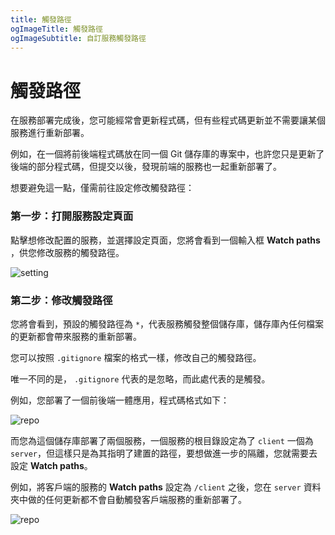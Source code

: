 ```yaml
---
title: 觸發路徑
ogImageTitle: 觸發路徑
ogImageSubtitle: 自訂服務觸發路徑
---
```


# 觸發路徑

在服務部署完成後，您可能經常會更新程式碼，但有些程式碼更新並不需要讓某個服務進行重新部署。

例如，在一個將前後端程式碼放在同一個 Git 儲存庫的專案中，也許您只是更新了後端的部分程式碼，但提交以後，發現前端的服務也一起重新部署了。

想要避免這一點，僅需前往設定修改觸發路徑：

### 第一步：打開服務設定頁面

點擊想修改配置的服務，並選擇設定頁面，您將會看到一個輸入框 **Watch paths** ，供您修改服務的觸發路徑。

![setting](/deploy/watch-path/setting.png)

### 第二步：修改觸發路徑

您將會看到，預設的觸發路徑為 `*`，代表服務觸發整個儲存庫，儲存庫內任何檔案的更新都會帶來服務的重新部署。

您可以按照 `.gitignore` 檔案的格式一樣，修改自己的觸發路徑。

唯一不同的是， `.gitignore` 代表的是忽略，而此處代表的是觸發。

例如，您部署了一個前後端一體應用，程式碼格式如下：

![repo](/deploy/watch-path/repo.png)

而您為這個儲存庫部署了兩個服務，一個服務的根目錄設定為了 `client` 一個為 `server`，但這樣只是為其指明了建置的路徑，要想做進一步的隔離，您就需要去設定 **Watch paths**。

例如，將客戶端的服務的 **Watch paths** 設定為 `/client` 之後，您在 `server` 資料夾中做的任何更新都不會自動觸發客戶端服務的重新部署了。

![repo](/deploy/watch-path/save.png)


